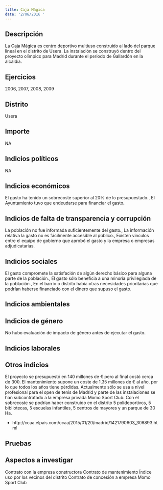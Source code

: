 ```yaml
---
title: Caja Mágica
date: '2/06/2016 '
---
```



## Descripción
La Caja Mágica es centro deportivo multiuso construido al lado del parque lineal en el distrito de Usera. La instalación se construyó dentro del proyecto olímpico para Madrid durante el periodo de Gallardón en la alcaldía. 


## Ejercicios
2006, 2007, 2008, 2009


## Distrito
Usera


## Importe
NA


## Indicios políticos
NA


## Indicios económicos
El gasto ha tenido un sobrecoste superior al 20% de lo presupuestado., El Ayuntamiento tuvo que endeudarse para financiar el gasto.


## Indicios de falta de transparencia y corrupción
La población no fue informada suficientemente del gasto., La información relativa la gasto no es fácilmente accesible al público., Existen vínculos entre el equipo de gobierno que aprobó el gasto y la empresa o empresas adjudicatarias.


## Indicios sociales
El gasto compromete la satisfación de algún derecho básico para alguna parte de la población., El gasto sólo beneficia a una minoría privilegiada de la población., En el barrio o distrito había otras necesidades prioritarias que podrían haberse financiado con el dinero que supuso el gasto.


## Indicios ambientales



## Indicios de género
No hubo evaluación de impacto de género antes de ejecutar el gasto.


## Indicios laborales



## Otros indicios
El proyecto se presupuestó en 140 millones de € pero al final costó cerca de 300.
El mantenimiento supone un coste de 1,35 millones de € al año, por lo que todos los años tiene pérdidas.
Actualmente sólo se usa a nivel profesional para el open de tenis de Madrid y parte de las instalaciones se han subcontratado a la empresa privada Momo Sport Club.
Con el sobrecoste se podrían haber construido en el distrito 5 polideportivos, 5 bibliotecas, 5 escuelas infantiles, 5 centros de mayores y un parque de 30 Ha.

- http://ccaa.elpais.com/ccaa/2015/01/20/madrid/1421790603_306893.html


## Pruebas



## Aspectos a investigar
Contrato con la empresa constructora
Contrato de mantenimiento
Índice uso por los vecinos del distrito 
Contrato de concesión a empresa Momo Sport Club


